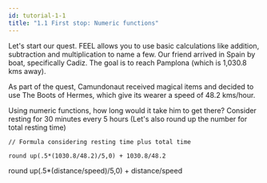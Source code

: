 ```yaml
---
id: tutorial-1-1
title: "1.1 First stop: Numeric functions"
---
```



Let's start our quest. FEEL allows you to use basic calculations like addition, subtraction and multiplication to name a few. Our friend arrived in Spain by boat, specifically Cadiz. The goal is to reach Pamplona (which is 1,030.8 kms away). 

As part of the quest, Camundonaut received magical items and decided to use The Boots of Hermes, which give its wearer a speed of 48.2 kms/hour.

Using numeric functions, how long would it take him to get there? Consider resting for 30 minutes every 5 hours (Let's also round up the number for total resting time)


```
// Formula considering resting time plus total time

round up(.5*(1030.8/48.2)/5,0) + 1030.8/48.2

```

<LiveFeel feelContext='{"distance": 1030.8, "speed": 48.2}'>
round up(.5*(distance/speed)/5,0) + distance/speed
</LiveFeel>